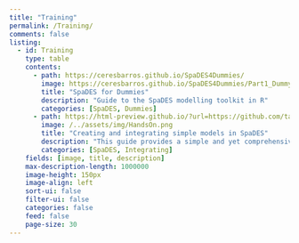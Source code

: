 ```yaml
---
title: "Training"
permalink: /Training/
comments: false
listing: 
  - id: Training
    type: table
    contents: 
      - path: https://ceresbarros.github.io/SpaDES4Dummies/
        image: https://ceresbarros.github.io/SpaDES4Dummies/Part1_DummyModel_files/figure-html/data_analysis-1.png
        title: "SpaDES for Dummies"
        description: "Guide to the SpaDES modelling toolkit in R"
        categories: [SpaDES, Dummies]
      - path: https://html-preview.github.io/?url=https://github.com/tati-micheletti/Micheletti_SpaDES/blob/main/HandsOn.html
        image: /../assets/img/HandsOn.png
        title: "Creating and integrating simple models in SpaDES"
        description: "This guide provides a simple and yet comprehensive guide to creating and then integrating SpaDES compatible modules (hereby “SpaDES modules”)."
        categories: [SpaDES, Integrating]
    fields: [image, title, description]
    max-description-length: 1000000
    image-height: 150px
    image-align: left
    sort-ui: false
    filter-ui: false
    categories: false
    feed: false
    page-size: 30
---
```


::: {#Training}
:::
